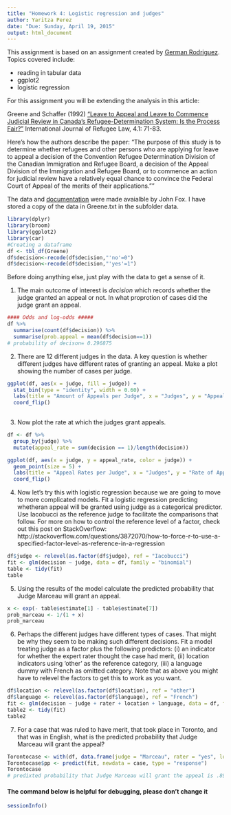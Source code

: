 ```yaml
---
title: "Homework 4: Logistic regression and judges"
author: Yaritza Perez
date: "Due: Sunday, April 19, 2015"
output: html_document
---
```


This assignment is based on an assignment created by [German Rodriguez](http://data.princeton.edu/wws509/sets/set3.html).  Topics covered include:

- reading in tabular data
- ggplot2
- logistic regression

For this assignment you will be extending the analysis in this article:

Greene and Schaffer (1992) ["Leave to Appeal and Leave to Commence Judicial Review in Canada's Refugee-Determination System: Is the Process Fair?"](http://yorkspace.library.yorku.ca/xmlui/handle/10315/7864) International Journal of Refugee Law, 4.1: 71-83.

Here's how the authors describe the paper:
"The purpose of this study is to determine whether refugees and other persons who are applying for leave to appeal a decision of the Convention Refugee Determination Division of the Canadian Immigration and Refugee Board, a decision of the Appeal Division of the Immigration and Refugee Board, or to commence an action for judicial review have a relatively equal chance to convince the Federal Court of Appeal of the merits of their applications.""

The data and [documentation](http://socserv.mcmaster.ca/jfox/Books/Applied-Regression-2E/datasets/Greene.pdf) were made avaialble by John Fox.  I have stored a copy of the data in Greene.txt in the subfolder data.


```r
library(dplyr)
library(broom)
library(ggplot2)
library(car)
#Creating a dataframe
df <- tbl_df(Greene)
df$decision<-recode(df$decision,"'no'=0")
df$decision<-recode(df$decision,"'yes'=1")
```

Before doing anything else, just play with the data to get a sense of it.

(@) The main outcome of interest is *decision* which records whether the judge granted an appeal or not.  In what proprotion of cases did the judge grant an appeal.

```r
#### Odds and log-odds #####
df %>%
  summarise(count(df$decision)) %>%
  summarise(prob.appeal = mean(df$decision==1))
# probability of decison= 0.296875

```

(@) There are 12 different judges in the data. A key question is whether different judges have different rates of granting an appeal.  Make a plot showing the number of cases per judge.

```r
ggplot(df, aes(x = judge, fill = judge)) + 
  stat_bin(type = "identity", width = 0.60) + 
  labs(title = "Amount of Appeals per Judge", x = "Judges", y = "Appeals") +
  coord_flip() 
  
```

(@) Now plot the rate at which the judges grant appeals. 

```r
df <- df %>%
  group_by(judge) %>%
  mutate(appeal_rate = sum(decision == 1)/length(decision))

ggplot(df, aes(x = judge, y = appeal_rate, color = judge)) + 
  geom_point(size = 5) +
  labs(title = "Appeal Rates per Judge", x = "Judges", y = "Rate of Appeal") +
  coord_flip()
```

(@) Now let's try this with logistic regression because we are going to move to more complicated models.  Fit a logistic regression predicting whetheran appeal will be granted using judge as a categorical predictor. Use Iacobucci as the reference judge to facilitate the comparisons that follow. For more on how to control the reference level of a factor, check out this post on StackOverflow: http://stackoverflow.com/questions/3872070/how-to-force-r-to-use-a-specified-factor-level-as-reference-in-a-regression

```r
df$judge <- relevel(as.factor(df$judge), ref = "Iacobucci")
fit <- glm(decision ~ judge, data = df, family = "binomial")
table <- tidy(fit)
table

```

(@) Using the results of the model calculate the predicted probability that Judge Marceau will grant an appeal.

```r
x <- exp(- table$estimate[1] - table$estimate[7])
prob_marceau <- 1/(1 + x)
prob_marceau
```

(@) Perhaps the different judges have different types of cases.  That might be why they seem to be making such different decisions.  Fit a model treating judge as a factor plus the following predictors: (i) an indicator for whether the expert rater thought the case had merit, (ii) location indicators using 'other' as the reference category, (iii) a language dummy with French as omitted category.  Note that as above you might have to relevel the factors to get this to work as you want.

```r
df$location <- relevel(as.factor(df$location), ref = "other")
df$language <- relevel(as.factor(df$language), ref = "French")
fit <- glm(decision ~ judge + rater + location + language, data = df, family = "binomial")
table2 <- tidy(fit)
table2
```

(@) For a case that was ruled to have merit, that took place in Toronto, and that was in English, what is the predicted probability that Judge Marceau will grant the appeal?

```r
Torontocase <- with(df, data.frame(judge = "Marceau", rater = "yes", location = "Toronto", language = "English"))
Torontocase$pp <- predict(fit, newdata = case, type = "response")
Torontocase
# predixted probability that Judge Marceau will grant the appeal is .89 (or 90%)
```


#### The command below is helpful for debugging, please don't change it

```r
sessionInfo()
```


